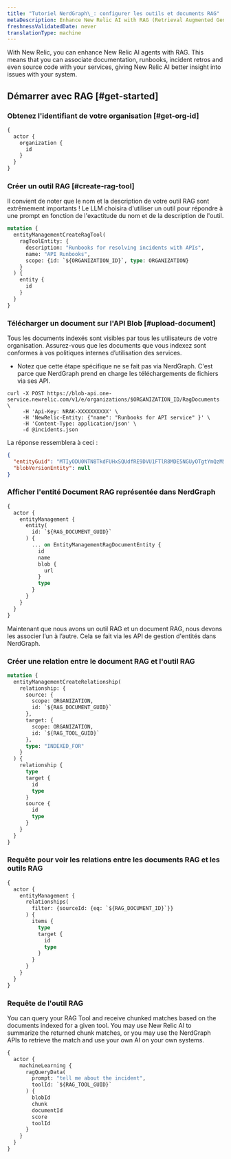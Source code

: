 ```yaml
---
title: "Tutoriel NerdGraph\_: configurer les outils et documents RAG"
metaDescription: Enhance New Relic AI with RAG (Retrieval Augmented Generation)
freshnessValidatedDate: never
translationType: machine
---
```


With New Relic, you can enhance New Relic AI agents with RAG. This means that you can associate documentation, runbooks, incident retros and even source code with your services, giving New Relic AI better insight into issues with your system.

## Démarrer avec RAG [#get-started]

### Obtenez l&apos;identifiant de votre organisation [#get-org-id]

```graphql
{
  actor {
    organization {
      id
    }
  }
}
```

### Créer un outil RAG [#create-rag-tool]

Il convient de noter que le nom et la description de votre outil RAG sont extrêmement importants ! Le LLM choisira d&apos;utiliser un outil pour répondre à une prompt en fonction de l&apos;exactitude du nom et de la description de l&apos;outil.

```graphql
mutation {
  entityManagementCreateRagTool(
    ragToolEntity: {
      description: "Runbooks for resolving incidents with APIs",
      name: "API Runbooks",
      scope: {id: `${ORGANIZATION_ID}`, type: ORGANIZATION}
    }
  ) {
    entity {
      id
    }
  }
}
```

### Télécharger un document sur l&apos;API Blob [#upload-document]

<Callout variant="important">
  Tous les documents indexés sont visibles par tous les utilisateurs de votre organisation. Assurez-vous que les documents que vous indexez sont conformes à vos politiques internes d’utilisation des services.
</Callout>

* Notez que cette étape spécifique ne se fait pas via NerdGraph. C&apos;est parce que NerdGraph prend en charge les téléchargements de fichiers via ses API.

```shell
curl -X POST https://blob-api.one-service.newrelic.com/v1/e/organizations/$ORGANIZATION_ID/RagDocuments \
     -H 'Api-Key: NRAK-XXXXXXXXXX' \
     -H 'NewRelic-Entity: {"name": "Runbooks for API service" }' \
     -H 'Content-Type: application/json' \
     -d @incidents.json
```

La réponse ressemblera à ceci :

```json
{
  "entityGuid": "MTIyODU0NTN8TkdFUHxSQUdfRE9DVU1FTlR8MDE5NGUyOTgtYmQzMS03NzA4LWI3NzItYzQ4MTZlYjNhYThk",
  "blobVersionEntity": null
}
```

### Afficher l&apos;entité Document RAG représentée dans NerdGraph

```graphql
{
  actor {
    entityManagement {
      entity(
        id: `${RAG_DOCUMENT_GUID}`
      ) {
        ... on EntityManagementRagDocumentEntity {
          id
          name
          blob {
            url
          }
          type
        }
      }
    }
  }
}
```

Maintenant que nous avons un outil RAG et un document RAG, nous devons les associer l’un à l’autre. Cela se fait via les API de gestion d&apos;entités dans NerdGraph.

### Créer une relation entre le document RAG et l&apos;outil RAG

```graphql
mutation {
  entityManagementCreateRelationship(
    relationship: {
      source: {
        scope: ORGANIZATION,
        id: `${RAG_DOCUMENT_GUID}`
      },
      target: {
        scope: ORGANIZATION,
        id: `${RAG_TOOL_GUID}`
      },
      type: "INDEXED_FOR"
    }
  ) {
    relationship {
      type
      target {
        id
        type
      }
      source {
        id
        type
      }
    }
  }
}
```

### Requête pour voir les relations entre les documents RAG et les outils RAG

```graphql
{
  actor {
    entityManagement {
      relationships(
        filter: {sourceId: {eq: `${RAG_DOCUMENT_ID}`}}
      ) {
        items {
          type
          target {
            id
            type
          }
        }
      }
    }
  }
}
```

### Requête de l&apos;outil RAG

You can query your RAG Tool and receive chunked matches based on the documents indexed for a given tool. You may use New Relic AI to summarize the returned chunk matches, or you may use the NerdGraph APIs to retrieve the match and use your own AI on your own systems.

```graphql
{
  actor {
    machineLearning {
      ragQueryData(
        prompt: "tell me about the incident", 
        toolId: `${RAG_TOOL_GUID}`
      ) {
        blobId
        chunk
        documentId
        score
        toolId
      }
    }
  }
}
```